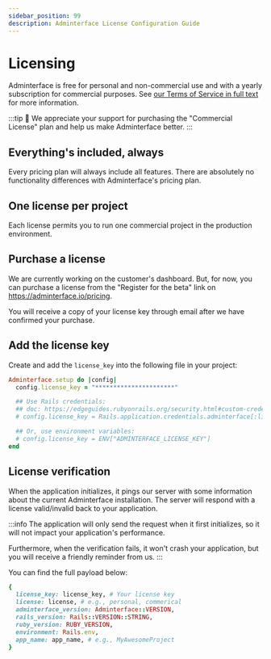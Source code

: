 ```yaml
---
sidebar_position: 99
description: Adminterface License Configuration Guide
---
```


# Licensing
Adminterface is free for personal and non-commercial use and with a yearly subscription for commercial purposes. See [our Terms of Service in full text](/docs/terms) for more information.

:::tip
🤗 We appreciate your support for purchasing the "Commercial License" plan and help us make Adminterface better.
:::

## Everything's included, always
Every pricing plan will always include all features. There are absolutely no functionality differences with Adminterface's pricing plan.

## One license per project
Each license permits you to run one commercial project in the production environment.

## Purchase a license
We are currently working on the customer's dashboard. But, for now, you can purchase a license from the "Register for the beta" link on https://adminterface.io/pricing.

You will receive a copy of your license key through email after we have confirmed your purchase.

## Add the license key
Create and add the `license_key` into the following file in your project:
```ruby title="config/initializers/adminterface.rb" {2,6,9}
Adminterface.setup do |config|
  config.license_key = "**********************"

  ## Use Rails credentials:
  ## doc: https://edgeguides.rubyonrails.org/security.html#custom-credentials
  # config.license_key = Rails.application.credentials.adminterface[:license_key]

  ## Or, use environment variables:
  # config.license_key = ENV["ADMINTERFACE_LICENSE_KEY"]
end
```

## License verification
When the application initializes, it pings our server with some information about the current Adminterface installation.
The server will respond with a license valid/invalid back to your application.

:::info
The application will only send the request when it first initializes, so it will not impact your application's performance.

Furthermore, when the verification fails, it won't crash your application, but you will receive a friendly reminder from us.
:::

You can find the full payload below:
```ruby
{
  license_key: license_key, # Your license key
  license: license, # e.g., personal, commerical
  adminterface_version: Adminterface::VERSION,
  rails_version: Rails::VERSION::STRING,
  ruby_version: RUBY_VERSION,
  environment: Rails.env,
  app_name: app_name, # e.g., MyAwesomeProject
}
```

